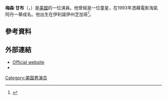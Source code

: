 '''梅森·甘布'''（'''{{lang-en|Mason Gamble}}'''，{{bd|1986年|1月16日}}）是[[美國|美國]]的一位演員。他曾經是一位童星，在1993年憑藉電影淘氣阿丹一舉成名。他出生在伊利諾伊州芝加哥<ref>{{Cite web |url=http://www.filmreference.com/film/34/Mason-Gamble.html |title=Mason Gamble Biography (1986–)<!-- Bot generated title --> |accessdate=2015-07-05 |archive-date=2015-07-12 |archive-url=https://web.archive.org/web/20150712181725/http://www.filmreference.com/film/34/Mason-Gamble.html |dead-url=no }}</ref>。

==參考資料==
{{reflist}}
==外部連結==
*[https://web.archive.org/web/20060831052719/http://www.mason-gamble.com/ Official website]
*{{IMDb name|0001253|Mason Gamble}}
{{Authority control}}
[[Category:美国男演员|Category:美国男演员]]